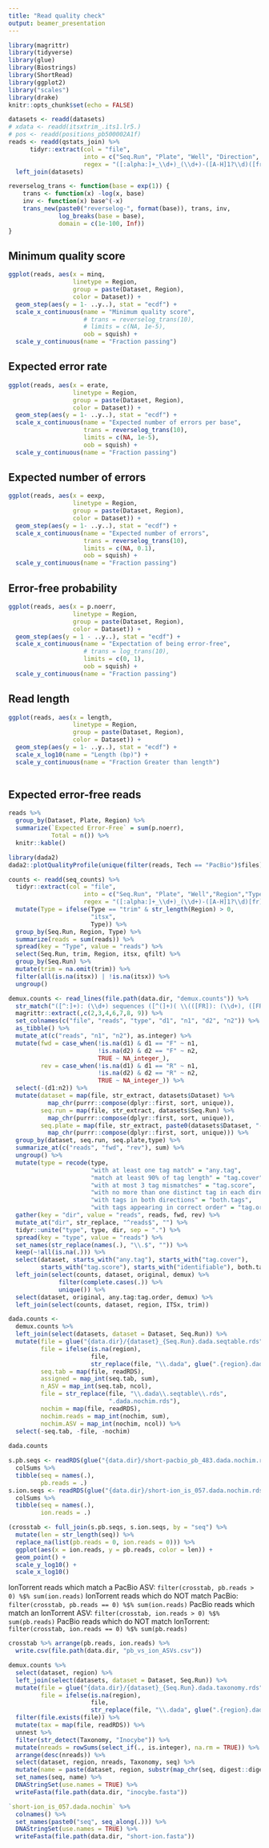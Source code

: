 ```yaml
---
title: "Read quality check"
output: beamer_presentation
---
```


```r
library(magrittr)
library(tidyverse)
library(glue)
library(Biostrings)
library(ShortRead)
library(ggplot2)
library("scales")
library(drake)
knitr::opts_chunk$set(echo = FALSE)
```

```r
datasets <- readd(datasets)
# xdata <- readd(itsxtrim_.its1.lr5.)
# pos <- readd(positions_pb500002A1f)
reads <- readd(qstats_join) %>%
      tidyr::extract(col = "file",
                     into = c("Seq.Run", "Plate", "Well", "Direction", "Region"),
                     regex = "([:alpha:]+_\\d+)_(\\d+)-([A-H]1?\\d)([fr]?)-([:alnum:]+)\\.trim\\.fastq\\.gz") %>%
  left_join(datasets)
```



```r
reverselog_trans <- function(base = exp(1)) {
    trans <- function(x) -log(x, base)
    inv <- function(x) base^(-x)
    trans_new(paste0("reverselog-", format(base)), trans, inv, 
              log_breaks(base = base), 
              domain = c(1e-100, Inf))
}
```

## Minimum quality score
```r
ggplot(reads, aes(x = minq,
                  linetype = Region,
                  group = paste(Dataset, Region),
                  color = Dataset)) +
  geom_step(aes(y = 1- ..y..), stat = "ecdf") +
  scale_x_continuous(name = "Minimum quality score",
                     # trans = reverselog_trans(10),
                     # limits = c(NA, 1e-5),
                     oob = squish) +
  scale_y_continuous(name = "Fraction passing")
```

## Expected error rate
```r

ggplot(reads, aes(x = erate,
                  linetype = Region,
                  group = paste(Dataset, Region),
                  color = Dataset)) +
  geom_step(aes(y = 1- ..y..), stat = "ecdf") +
  scale_x_continuous(name = "Expected number of errors per base",
                     trans = reverselog_trans(10),
                     limits = c(NA, 1e-5),
                     oob = squish) +
  scale_y_continuous(name = "Fraction passing")
```

## Expected number of errors
```r
ggplot(reads, aes(x = eexp,
                  linetype = Region,
                  group = paste(Dataset, Region),
                  color = Dataset)) +
  geom_step(aes(y = 1- ..y..), stat = "ecdf") +
  scale_x_continuous(name = "Expected number of errors",
                     trans = reverselog_trans(10),
                     limits = c(NA, 0.1),
                     oob = squish) +
  scale_y_continuous(name = "Fraction passing")
```

## Error-free probability

```r
ggplot(reads, aes(x = p.noerr,
                  linetype = Region,
                  group = paste(Dataset, Region),
                  color = Dataset)) +
  geom_step(aes(y = 1 - ..y..), stat = "ecdf") +
  scale_x_continuous(name = "Expectation of being error-free",
                     # trans = log_trans(10),
                     limits = c(0, 1),
                     oob = squish) +
  scale_y_continuous(name = "Fraction passing")
```

## Read length

```r
ggplot(reads, aes(x = length,
                  linetype = Region,
                  group = paste(Dataset, Region),
                  color = Dataset)) +
  geom_step(aes(y = 1- ..y..), stat = "ecdf") +
  scale_x_log10(name = "Length (bp)") +
  scale_y_continuous(name = "Fraction Greater than length")
  
```

## Expected error-free reads
```r
reads %>%
  group_by(Dataset, Plate, Region) %>%
  summarize(`Expected Error-Free` = sum(p.noerr),
            Total = n()) %>%
  knitr::kable()
```

```r
library(dada2)
dada2::plotQualityProfile(unique(filter(reads, Tech == "PacBio")$files))
```


```r
counts <- readd(seq_counts) %>% 
  tidyr::extract(col = "file",
                     into = c("Seq.Run", "Plate", "Well","Region","Type"),
                     regex = "([:alpha:]+_\\d+)_(\\d+)-([A-H]1?\\d)[fr]?-?([:alnum:]*)\\.([:alnum:]+).+") %>%
  mutate(Type = ifelse(Type == "trim" & str_length(Region) > 0,
                       "itsx",
                       Type)) %>%
  group_by(Seq.Run, Region, Type) %>%
  summarize(reads = sum(reads)) %>%
  spread(key = "Type", value = "reads") %>%
  select(Seq.Run, trim, Region, itsx, qfilt) %>%
  group_by(Seq.Run) %>%
  mutate(trim = na.omit(trim)) %>%
  filter(all(is.na(itsx)) | !is.na(itsx)) %>%
  ungroup()

demux.counts <- read_lines(file.path(data.dir, "demux.counts")) %>%
  str_match("([^:]+): (\\d+) sequences ([^(]+)( \\(([FR]): (\\d+), ([FR]): (\\d+)\\))?\\.") %>%
  magrittr::extract(,c(2,3,4,6,7,8, 9)) %>%
  set_colnames(c("file", "reads", "type", "d1", "n1", "d2", "n2")) %>%
  as_tibble() %>%
  mutate_at(c("reads", "n1", "n2"), as.integer) %>%
  mutate(fwd = case_when(!is.na(d1) & d1 == "F" ~ n1,
                         !is.na(d2) & d2 == "F" ~ n2,
                         TRUE ~ NA_integer_),
         rev = case_when(!is.na(d1) & d1 == "R" ~ n1,
                         !is.na(d2) & d2 == "R" ~ n2,
                         TRUE ~ NA_integer_)) %>%
  select(-(d1:n2)) %>%
  mutate(dataset = map(file, str_extract, datasets$Dataset) %>%
           map_chr(purrr::compose(dplyr::first, sort, unique)),
         seq.run = map(file, str_extract, datasets$Seq.Run) %>%
           map_chr(purrr::compose(dplyr::first, sort, unique)),
         seq.plate = map(file, str_extract, paste0(datasets$Dataset, "-[0-9]{3}")) %>%
           map_chr(purrr::compose(dplyr::first, sort, unique))) %>%
  group_by(dataset, seq.run, seq.plate,type) %>%
  summarize_at(c("reads", "fwd", "rev"), sum) %>%
  ungroup() %>%
  mutate(type = recode(type,
                       "with at least one tag match" = "any.tag",
                       "match at least 90% of tag length" = "tag.cover",
                       "with at most 3 tag mismatches" = "tag.score",
                       "with no more than one distinct tag in each direction" = "identifiable",
                       "with tags in both directions" = "both.tags",
                       "with tags appearing in correct order" = "tag.order")) %>%
  gather(key = "dir", value = "reads", reads, fwd, rev) %>%
  mutate_at("dir", str_replace, "^reads$", "") %>%
  tidyr::unite("type", type, dir, sep = ".") %>%
  spread(key = "type", value = "reads") %>%
  set_names(str_replace(names(.), "\\.$", "")) %>%
  keep(~!all(is.na(.))) %>%
  select(dataset, starts_with("any.tag"), starts_with("tag.cover"),
         starts_with("tag.score"), starts_with("identifiable"), both.tags, tag.order) %>%
  left_join(select(counts, dataset, original, demux) %>%
              filter(complete.cases(.)) %>%
              unique()) %>%
  select(dataset, original, any.tag:tag.order, demux) %>%
  left_join(select(counts, dataset, region, ITSx, trim))

dada.counts <-
  demux.counts %>%
  left_join(select(datasets, dataset = Dataset, Seq.Run)) %>%
  mutate(file = glue("{data.dir}/{dataset}_{Seq.Run}.dada.seqtable.rds"),
         file = ifelse(is.na(region),
                       file,
                       str_replace(file, "\\.dada", glue(".{region}.dada"))),
         seq.tab = map(file, readRDS),
         assigned = map_int(seq.tab, sum),
         n_ASV = map_int(seq.tab, ncol),
         file = str_replace(file, "\\.dada\\.seqtable\\.rds",
                            ".dada.nochim.rds"),
         nochim = map(file, readRDS),
         nochim.reads = map_int(nochim, sum),
         nochim.ASV = map_int(nochim, ncol)) %>%
  select(-seq.tab, -file, -nochim)
         
dada.counts
```
```r
s.pb.seqs <- readRDS(glue("{data.dir}/short-pacbio_pb_483.dada.nochim.rds")) %>%
  colSums %>%
  tibble(seq = names(.),
         pb.reads = .)
s.ion.seqs <- readRDS(glue("{data.dir}/short-ion_is_057.dada.nochim.rds")) %>%
  colSums %>%
  tibble(seq = names(.),
         ion.reads = .)

(crosstab <- full_join(s.pb.seqs, s.ion.seqs, by = "seq") %>%
  mutate(len = str_length(seq)) %>%
  replace_na(list(pb.reads = 0, ion.reads = 0))) %>%
  ggplot(aes(x = ion.reads, y = pb.reads, color = len)) +
  geom_point() +
  scale_y_log10() +
  scale_x_log10()
```

IonTorrent reads which match a PacBio ASV: ` filter(crosstab, pb.reads > 0) %$% sum(ion.reads)`
IonTorrent reads which do NOT match PacBio: ` filter(crosstab, pb.reads == 0) %$% sum(ion.reads)`
PacBio reads which match an IonTorrent ASV: ` filter(crosstab, ion.reads > 0) %$% sum(pb.reads)`
PacBio reads which do NOT match IonTorrent: ` filter(crosstab, ion.reads == 0) %$% sum(pb.reads)`

```r
crosstab %>% arrange(pb.reads, ion.reads) %>%
  write.csv(file.path(data.dir, "pb_vs_ion_ASVs.csv"))
```

```r
demux.counts %>%
  select(dataset, region) %>%
  left_join(select(datasets, dataset = Dataset, Seq.Run)) %>%
  mutate(file = glue("{data.dir}/{dataset}_{Seq.Run}.dada.taxonomy.rds"),
         file = ifelse(is.na(region),
                       file,
                       str_replace(file, "\\.dada", glue(".{region}.dada")))) %>%
  filter(file.exists(file)) %>%
  mutate(tax = map(file, readRDS)) %>%
  unnest %>%
  filter(str_detect(Taxonomy, "Inocybe")) %>%
  mutate(nreads = rowSums(select_if(., is.integer), na.rm = TRUE)) %>%
  arrange(desc(nreads)) %>%
  select(dataset, region, nreads, Taxonomy, seq) %>%
  mutate(name = paste(dataset, region, substr(map_chr(seq, digest::digest, algo = "sha1"), 1, 8), sep = "_")) %$%
  set_names(seq, name) %>%
  DNAStringSet(use.names = TRUE) %>%
  writeFasta(file.path(data.dir, "inocybe.fasta"))

`short-ion_is_057.dada.nochim` %>%
  colnames() %>%
  set_names(paste0("seq", seq_along(.))) %>%
  DNAStringSet(use.names = TRUE) %>%
  writeFasta(file.path(data.dir, "short-ion.fasta"))
```


